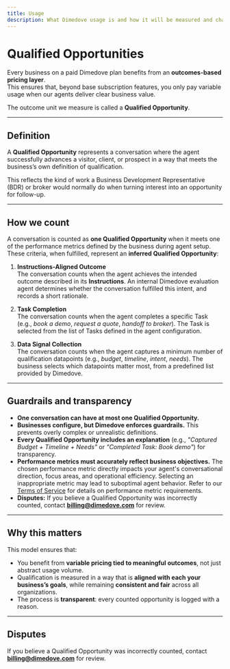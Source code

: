 ```yaml
---
title: Usage
description: What Dimedove usage is and how it will be measured and charged on paid plans.
---
```


# Qualified Opportunities

Every business on a paid Dimedove plan benefits from an **outcomes-based pricing layer**.  
This ensures that, beyond base subscription features, you only pay variable usage when our agents deliver clear business value.

The outcome unit we measure is called a **Qualified Opportunity**.

---

## Definition

A **Qualified Opportunity** represents a conversation where the agent successfully advances a visitor, client, or prospect in a way that meets the business’s own definition of qualification.

This reflects the kind of work a Business Development Representative (BDR) or broker would normally do when turning interest into an opportunity for follow-up.

---

## How we count

A conversation is counted as **one Qualified Opportunity** when it meets one of the performance metrics defined by the business during agent setup. These criteria, when fulfilled, represent an **inferred Qualified Opportunity**:

1. **Instructions-Aligned Outcome**  
   The conversation counts when the agent achieves the intended outcome described in its **Instructions**. An internal Dimedove evaluation agent determines whether the conversation fulfilled this intent, and records a short rationale.

2. **Task Completion**  
   The conversation counts when the agent completes a specific Task (e.g., _book a demo_, _request a quote_, _handoff to broker_). The Task is selected from the list of Tasks defined in the agent configuration.

3. **Data Signal Collection**  
   The conversation counts when the agent captures a minimum number of qualification datapoints (e.g., _budget_, _timeline_, _intent_, _needs_). The business selects which datapoints matter most, from a predefined list provided by Dimedove.

---

## Guardrails and transparency

- **One conversation can have at most one Qualified Opportunity.**
- **Businesses configure, but Dimedove enforces guardrails.** This prevents overly complex or unrealistic definitions.
- **Every Qualified Opportunity includes an explanation** (e.g., _"Captured Budget + Timeline + Needs"_ or _"Completed Task: Book demo"_) for transparency.
- **Performance metrics must accurately reflect business objectives.** The chosen performance metric directly impacts your agent's conversational direction, focus areas, and operational efficiency. Selecting an inappropriate metric may lead to suboptimal agent behavior. Refer to our [Terms of Service](/legal/terms) for details on performance metric requirements.
- **Disputes:** If you believe a Qualified Opportunity was incorrectly counted, contact **billing@dimedove.com** for review.

---

## Why this matters

This model ensures that:

- You benefit from **variable pricing tied to meaningful outcomes**, not just abstract usage volume.
- Qualification is measured in a way that is **aligned with each your business’s goals**, while remaining **consistent and fair** across all organizations.
- The process is **transparent**: every counted opportunity is logged with a reason.

---

## Disputes

If you believe a Qualified Opportunity was incorrectly counted, contact **billing@dimedove.com** for review.
